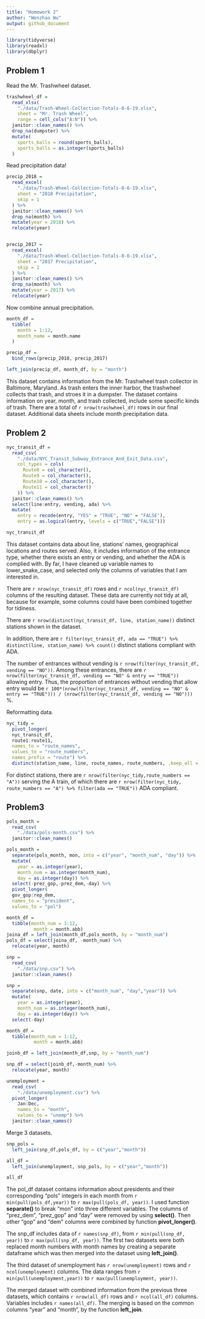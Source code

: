 ```yaml
---
title: "Homework 2"
author: "Wenzhao Wu"
output: github_document
---
```


```r
library(tidyverse)
library(readxl)
library(dbplyr)
```

## Problem 1

Read the Mr. Trashwheel dataset.

```r
trashwheel_df = 
  read_xlsx(
    "./data/Trash-Wheel-Collection-Totals-8-6-19.xlsx",
    sheet = "Mr. Trash Wheel",
    range = cell_cols("A:N")) %>%
  janitor::clean_names() %>%
  drop_na(dumpster) %>%
  mutate(
    sports_balls = round(sports_balls),
    sports_balls = as.integer(sports_balls)
  )
```


Read precipitation data!

```r
precip_2018 = 
  read_excel(
    "./data/Trash-Wheel-Collection-Totals-8-6-19.xlsx",
    sheet = "2018 Precipitation",
    skip = 1
  ) %>%
  janitor::clean_names() %>%
  drop_na(month) %>%
  mutate(year = 2018) %>%
  relocate(year)


precip_2017 = 
  read_excel(
    "./data/Trash-Wheel-Collection-Totals-8-6-19.xlsx",
    sheet = "2017 Precipitation",
    skip = 1
  ) %>%
  janitor::clean_names() %>%
  drop_na(month) %>%
  mutate(year = 2017) %>%
  relocate(year)
```

Now combine annual precipitation.

```r
month_df = 
  tibble(
    month = 1:12,
    month_name = month.name
  )

precip_df = 
  bind_rows(precip_2018, precip_2017)

left_join(precip_df, month_df, by = "month")
```

This dataset contains information from the Mr. Trashwheel trash collector in Baltimore, Maryland. As trash enters the inner harbor, the trashwheel collects that trash, and stroes it in a dumpster. The dataset contains information on year, month, and trash collected, include some specific kinds of trash. There are a total of `r nrow(trashwheel_df)` rows in our final dataset. Additional data sheets include month precipitation data. 


## Problem 2

```r
nyc_transit_df = 
  read_csv(
    "./data/NYC_Transit_Subway_Entrance_And_Exit_Data.csv",
    col_types = cols(
      Route8 = col_character(),
      Route9 = col_character(),
      Route10 = col_character(),
      Route11 = col_character()
    )) %>%
  janitor::clean_names() %>%
  select(line:entry, vending, ada) %>%
  mutate(
    entry = recode(entry, "YES" = "TRUE", "NO" = "FALSE"),
    entry = as.logical(entry, levels = c("TRUE","FALSE")))

nyc_transit_df
```

This dataset contains data about line, stations' names, geographical locations and routes served. Also, it includes information of the entrance type, whether there exists an entry or vending, and whether the ADA is complied with. 
By far, I have cleaned up variable names to lower_snake_case, and selected only the columns of variables that I am interested in. 

There are `r nrow(nyc_transit_df)` rows and `r ncol(nyc_transit_df)` columns of the resulting dataset. These data are currently not tidy at all, because for example, some columns could have been combined together for tidiness. 

There are `r nrow(distinct(nyc_transit_df, line, station_name))` distinct stations shown in the dataset. 

In addition, there are `r filter(nyc_transit_df, ada == "TRUE") %>% distinct(line, station_name) %>% count()` distinct stations compliant with ADA.

The number of entrances without vending is `r nrow(filter(nyc_transit_df, vending == "NO"))`. Among these entrances, there are `r nrow(filter(nyc_transit_df, vending == "NO" & entry == "TRUE"))` allowing entry. Thus, the proportion of entrances without vending that allow entry would be `r 100*(nrow(filter(nyc_transit_df, vending == "NO" & entry == "TRUE"))) / (nrow(filter(nyc_transit_df, vending == "NO")))` %.


Reformatting data.

```r
nyc_tidy = 
  pivot_longer(
  nyc_transit_df,
  route1:route11,
  names_to = "route_names",
  values_to = "route_numbers",
  names_prefix = "route") %>%
  distinct(station_name, line, route_names, route_numbers, .keep_all = TRUE)
```

For distinct stations, there are `r nrow(filter(nyc_tidy,route_numbers == "A"))` serving the A train, of which there are `r nrow(filter(nyc_tidy, route_numbers == "A") %>% filter(ada == "TRUE"))` ADA compliant.


## Problem3

```r
pols_month = 
  read_csv(
    "./data/pols-month.csv") %>%
  janitor::clean_names()

pols_month =
  separate(pols_month, mon, into = c("year", "month_num", "day")) %>%
  mutate(
    year = as.integer(year),
    month_num = as.integer(month_num),
    day = as.integer(day)) %>%
  select(-prez_gop,-prez_dem,-day) %>%
  pivot_longer(
  gov_gop:rep_dem,
  names_to = "president",
  values_to = "pol")

month_df = 
  tibble(month_num = 1:12,
          month = month.abb)
joina_df = left_join(month_df,pols_month, by = "month_num")
pols_df = select(joina_df, -month_num) %>%
  relocate(year, month)
```

```r
snp = 
  read_csv(
    "./data/snp.csv") %>%
  janitor::clean_names()

snp =
  separate(snp, date, into = c("month_num", "day","year")) %>%
  mutate(
    year = as.integer(year),
    month_num = as.integer(month_num),
    day = as.integer(day)) %>%
  select(-day)

month_df = 
  tibble(month_num = 1:12,
          month = month.abb)

joinb_df = left_join(month_df,snp, by = "month_num")

snp_df = select(joinb_df,-month_num) %>%
  relocate(year, month)
```

```r
unemployment = 
  read_csv(
    "./data/unemployment.csv") %>%
  pivot_longer(
    Jan:Dec,
    names_to = "month",
    values_to = "unemp") %>%
  janitor::clean_names()
```
Merge 3 datasets.

```r
snp_pols = 
  left_join(snp_df,pols_df, by = c("year","month"))

all_df = 
  left_join(unemployment, snp_pols, by = c("year","month"))

all_df
```

The pol_df dataset contains information about presidents and their corresponding "pols" integers in each month from `r min(pull(pols_df,year))` to `r max(pull(pols_df, year))`. I used function **separate()** to break "mon" into three different variables. The columns of "prez_dem", "prez_gop" and "day" were removed by using **select()**. Then other "gop" and "dem" columns were combined by function **pivot_longer()**.

The snp_df includes data of `r names(snp_df)`, from `r min(pull(snp_df, year))` to `r max(pull(snp_df, year))`. The first two datasets were both replaced month numbers with month names by creating a separate dataframe which was then merged into the dataset using **left_join()**.

The third dataset of unemployment has `r nrow(unemployment)` rows and `r ncol(unemployment)` columns. The data ranges from `r min(pull(unemployment,year))` to `r max(pull(unemployment, year))`.

The merged dataset with combined information from the previous three datasets, which contains `r nrow(all_df)` rows and `r ncol(all_df)` columns. Variables includes `r names(all_df)`. The merging is based on the common columns "year" and "month", by the function **left_join**.



